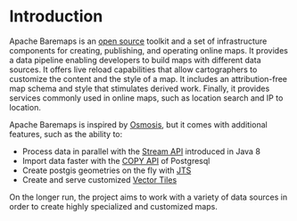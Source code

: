 # Introduction

Apache Baremaps is an [open source](https://github.com/apache/incubator-baremaps/blob/main/LICENSE) toolkit and a set of infrastructure components for creating, publishing, and operating online maps. It provides a data pipeline enabling developers to build maps with different data sources. It offers live reload capabilities that allow cartographers to customize the content and the style of a map. It includes an attribution-free map schema and style that stimulates derived work. Finally, it provides services commonly used in online maps, such as location search and IP to location.

Apache Baremaps is inspired by [Osmosis](https://github.com/openstreetmap/osmosis), but it comes with additional features, such as the ability to:

- Process data in parallel with the [Stream API](https://docs.oracle.com/javase/8/docs/api/java/util/stream/package-summary.html) introduced in Java 8
- Import data faster with the [COPY API](https://www.postgresql.org/docs/11/sql-copy.html) of Postgresql
- Create postgis geometries on the fly with [JTS](https://github.com/locationtech/jts)
- Create and serve customized [Vector Tiles](https://docs.mapbox.com/vector-tiles/specification/)

On the longer run, the project aims to work with a variety of data sources in order to create highly specialized and customized maps.
